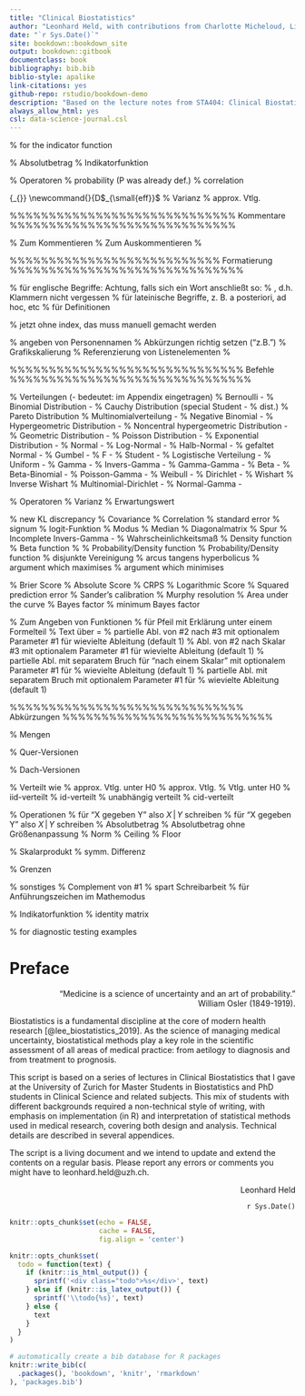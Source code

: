 ```yaml
--- 
title: "Clinical Biostatistics"
author: "Leonhard Held, with contributions from Charlotte Micheloud, Lisa Hofer, Stefanie von Felten, Samuel Pawel"
date: "`r Sys.Date()`"
site: bookdown::bookdown_site
output: bookdown::gitbook
documentclass: book
bibliography: bib.bib  
biblio-style: apalike
link-citations: yes
github-repo: rstudio/bookdown-demo
description: "Based on the lecture notes from STA404: Clinical Biostatistics."
always_allow_html: yes
csl: data-science-journal.csl
---
```


\usepackage[textsize=scriptsize]{todonotes}
\usepackage{geometry}
\usepackage{amsmath}
\usepackage{amssymb}
\usepackage{xifthen}
\usepackage{array}
\usepackage{ifthen}
\usepackage{dsfont} % for the indicator function
\newcommand{\given}{\,\vert\,} 
\def\SE{\mbox{se}}
\def\EF{\mbox{EF}}
\newcommand{\LOA}{\mbox{LoA}}
\newcommand{\LOAlow}{\mbox{LoA}_{\tiny \mbox{low}}}
\newcommand{\LOAup}{\mbox{LoA}_{\tiny \mbox{up}}}
\def\pobs{p_\mathrm{obs}}
\def\pexp{p_\mathrm{exp}}
\newcommand{\abs}[1]{\left\lvert#1\right\rvert} % Absolutbetrag
\newcommand{\Ind}{\mathsf{I}} % Indikatorfunktion

% Operatoren
\renewcommand{\P}{\operatorname{\mathsf{Pr}}} % probability (P was already def.)
\DeclareMathOperator{\Cor}{Cor} % correlation


\newcommand{\partials}[3][]{
  {\frac{d\,#2}{d\,#3}}
} 

\def\PE{\mbox{PE}}
\def\OR{\mbox{OR}}
\def\HR{\mbox{HR}}
\def\RR{\mbox{RR}}
\def\EF{\mbox{EF}}
\def\RV{\mbox{RV}}
\def\RD{\mbox{RD}}
\def\ARR{\mbox{ARR}}
\def\RRR{\mbox{RRR}}
\def\NNT{\mbox{NNT}}
{\widehat{#2}_{\scriptscriptstyle{ML}}}
\newcommand{\Deff}{D$_{\small{eff}}$ % Varianz
\newcommand{\sima}{\mathrel{\overset{a}{\thicksim}}} % approx. Vtlg.


%%%%%%%%%%%%%%%%%%%%%%%%%%%%% Kommentare %%%%%%%%%%%%%%%%%%%%%%%%%%%%%

% Zum Kommentieren
\newcommand{\komm}[1]{%
  \marginpar{\fbox{% mit Rahmen
    \begin{minipage}{1.4cm}  % Für automatischen Zeilenumbruch im Kommentar
      {\footnotesize\bfseries #1}
    \end{minipage}
  }
 }
}


% Zum Auskommentieren
\newcommand{\blanco}[1]{  }
%\usepackage[sumlimits, intlimits, namelimits]{amsmath}

%%%%%%%%%%%%%%%%%%%%%%%%%%% Formatierung %%%%%%%%%%%%%%%%%%%%%%%%%%%%%%

\newcommand{\alert}{}
\newcommand{\gqs}{}

% für englische Begriffe: Achtung, falls sich ein Wort anschließt so:
% \english{engWord}{}, d.h. Klammern nicht vergessen
\newcommand{\english}[1]{\glqq #1\grqq}

% für lateinische Begriffe, z. B. a posteriori, ad hoc, etc
\newcommand{\latin}[1]{\textit{#1}}

% für Definitionen
\newcommand{\define}[1]{\emph{#1}} % jetzt ohne index, das muss manuell gemacht werden

% angeben von Personennamen
\newcommand{\name}[1]{\textsc{#1}}

% Abkürzungen richtig setzen ("z.B.")
\newcommand{\abks}[1]{\mbox{\scriptsize #1}\xdot}
\newcommand{\abk}[1]{\mbox{#1}\xdot}
\DeclareRobustCommand\xdot{\futurelet\token\Xdot}
\def\Xdot{%
  \ifx\token\bgroup.%
  \else\ifx\token\egroup.%
  \else\ifx\token\/.%
  \else\ifx\token\ .%
  \else\ifx\token!.%
  \else\ifx\token,.%
  \else\ifx\token:.%
  \else\ifx\token;.%
  \else\ifx\token?.%
  \else\ifx\token/.%
  \else\ifx\token'.%
  \else\ifx\token).%
  \else\ifx\token-.%
  \else\ifx\token+.%
  \else\ifx\token~.%
  \else\ifx\token.%
  \else.\ %
  \fi\fi\fi\fi\fi\fi\fi\fi\fi\fi\fi\fi\fi\fi\fi\fi%
}

\newcommand{\etc}{\abk{etc}}
\newcommand{\Prof}{\abk{Prof}}
\newcommand{\Dr}{\abk{Dr}}
\newcommand{\vgl}{\abk{vgl}}
\newcommand{\zB}{\abk{z.\,B}}
\newcommand{\bzgl}{\abk{bzgl}}
\newcommand{\bzw}{\abk{bzw}}
\newcommand{\dH}{\abk{d.\,h}}
\newcommand{\ua}{\abk{u.\,a}}
\newcommand{\ca}{\abk{ca}}
\newcommand{\ggf}{\abk{ggf}}
\newcommand{\eg}{\abk{\latin{e.\,g}}}
\newcommand{\ie}{\abk{\latin{i.\,e}}}
\newcommand{\cf}{\abk{\latin{cf}}}

% Grafikskalierung
\newcommand{\graphicSize}[1]{\setkeys{Gin}{width = #1\textwidth, keepaspectratio}}
\newcommand{\fullwidth}{\setkeys{Gin}{width = \textwidth, keepaspectratio}}

\newlength{\halbebreite}
\setlength{\halbebreite}{\textwidth / 2 - 0.5cm}
\newcommand{\halfwidth}{\setkeys{Gin}{width = \halbebreite, keepaspectratio}}

% Referenzierung von Listenelementen
%\newcommand{\subref}[1]{\ref{#1})}

%%%%%%%%%%%%%%%%%%%%%%%%%%%%%% Befehle %%%%%%%%%%%%%%%%%%%%%%%%%%%%%%%

% Verteilungen (- bedeutet: im Appendix eingetragen)
\DeclareMathOperator{\Ber}{B} % Bernoulli -
\DeclareMathOperator{\Bin}{Bin} % Binomial Distribution -
\DeclareMathOperator{\Cauchy}{C} % Cauchy Distribution (special Student -
                                % dist.)
\DeclareMathOperator{\Par}{Par} % Pareto Distribution
\DeclareMathOperator{\Mult}{M} % Multinomialverteilung -
\DeclareMathOperator{\NegBin}{NBin} % Negative Binomial -
\DeclareMathOperator{\HypGeom}{HypGeom} % Hypergeometric Distribution -
\DeclareMathOperator{\NCHypGeom}{NCHypGeom} % Noncentral hypergeometric Distribution -
\DeclareMathOperator{\Geom}{Geom} % Geometric Distribution -
\DeclareMathOperator{\Po}{Po} % Poisson Distribution -
\DeclareMathOperator{\Exp}{Exp} % Exponential Distribution -
\DeclareMathOperator{\Nor}{N} % Normal -
\DeclareMathOperator{\LN}{LN} % Log-Normal -
\DeclareMathOperator{\HN}{HN} % Halb-Normal -
\DeclareMathOperator{\FN}{FN} % gefaltet Normal -
\DeclareMathOperator{\Gumbel}{Gu} % Gumbel -
\DeclareMathOperator{\F}{F} % F -
\DeclareMathOperator{\stud}{t} % Student -
\DeclareMathOperator{\Stud}{\stud}
\DeclareMathOperator{\Log}{Log} % Logistische Verteilung -
\DeclareMathOperator{\Uni}{U} % Uniform -
\DeclareMathOperator{\Ga}{G} % Gamma -
\DeclareMathOperator{\IG}{IG} % Invers-Gamma -
\DeclareMathOperator{\Gg}{Gg} % Gamma-Gamma -
\DeclareMathOperator{\Be}{Be} % Beta -
\DeclareMathOperator{\BeB}{BeB} % Beta-Binomial -
\DeclareMathOperator{\PoG}{PoG} % Poisson-Gamma -
\DeclareMathOperator{\Wb}{Wb} % Weibull -
\DeclareMathOperator{\Dir}{D} % Dirichlet -
\DeclareMathOperator{\Wish}{Wi} % Wishart
\DeclareMathOperator{\InvWish}{IWi} % Inverse Wishart
\DeclareMathOperator{\MultDir}{MD} % Multinomial-Dirichlet -
\DeclareMathOperator{\NoG}{NG} % Normal-Gamma -

% Operatoren
\DeclareMathOperator{\Var}{Var} % Varianz
\DeclareMathOperator{\E}{\mathsf{E}} % Erwartungswert
\newcommand{\KLD}[2]{\mathsf{D}(#1 \parallel{} #2)} % new KL discrepancy
\DeclareMathOperator{\Cov}{Cov} % Covariance
\DeclareMathOperator{\Corr}{Corr} % Correlation
\DeclareMathOperator{\se}{se}   % standard error
\DeclareMathOperator{\sign}{sign} % signum
\DeclareMathOperator{\logit}{logit} % logit-Funktion
\DeclareMathOperator{\Mod}{Mod} % Modus
\DeclareMathOperator{\Med}{Med} % Median
\DeclareMathOperator{\diag}{diag} % Diagonalmatrix
\DeclareMathOperator{\trace}{tr} % Spur
\DeclareMathOperator{\IncIG}{IncIG} % Incomplete Invers-Gamma -
\renewcommand{\P}{\operatorname{\mathsf{Pr}}} % Wahrscheinlichkeitsmaß
\newcommand{\p}{f} % Density function
\newcommand{\B}{\operatorname{{B}}} % Beta function
%\newcommand{\Lik}{\operatorname{\mathsf{L}}} % Probability/Density function
\newcommand{\Lik}{L} % Probability/Density function
\DeclareMathOperator{\dotcup}{\dot{\cup}} % disjunkte Vereinigung
\DeclareMathOperator{\arctanh}{arctanh} % arcus tangens hyperbolicus
\DeclareMathOperator*{\argmax}{arg\,max} % argument which maximises
\DeclareMathOperator*{\argmin}{arg\,min} % argument which minimises

\DeclareMathOperator{\BS}{BS} % Brier Score
\DeclareMathOperator{\AS}{AS} % Absolute Score
\DeclareMathOperator{\CRPS}{CRPS} % CRPS
\DeclareMathOperator{\LS}{LS} % Logarithmic Score
\DeclareMathOperator{\SPE}{SPE} % Squared prediction error
\DeclareMathOperator{\SC}{SC} % Sander's calibration
\DeclareMathOperator{\MR}{MR} % Murphy resolution
\DeclareMathOperator{\AUC}{AUC} % Area under the curve
\DeclareMathOperator{\BF}{BF} % Bayes factor
\DeclareMathOperator{\mBF}{mBF} % minimum Bayes factor



% Zum Angeben von Funktionen
\newcommand{\funktion}[5]{%
	\begin{tabular}[t]{lrcl}
	$#1$~: & $#2$ & $\longrightarrow$ & $#3$\\
	& $#4$ & $\longmapsto$ & $#5$
	\end{tabular}}

% für Pfeil mit Erklärung unter einem Formelteil
\newcommand{\underarrow}[2]{%
 \underset{\begin{subarray}{c} \uparrow\\ #1 \end{subarray}}{#2}%
}

% Text über =
\newcommand{\overequal}[1]{\overset{\text{#1}}{=}}

% partielle Abl. von #2 nach #3 mit optionalem Parameter #1 für wievielte Ableitung (default 1)
\newcommand{\partialv}[3][1]{%
% \ifthenelse{#1 = 1}{\frac{\partial\,#2}{\partial\,#3}}{\frac{\partial^{#1} #2}{\partial\,#3^{#1}}}
\ifthenelse{#1 = 1}{\frac{\partial #2}{\partial #3}}{\frac{\partial^{#1} #2}{\partial #3^{#1}}}
}

% Abl. von #2 nach Skalar #3 mit optionalem Parameter #1 für wievielte Ableitung (default 1)
\newcommand{\partials}[3][1]{%
%% \ifthenelse{#1 = 1}{\frac{d\,#2}{d\,#3}}{\frac{d^{#1} #2}{d\,#3^{#1}}}
\ifthenelse{#1 = 1}{\frac{d #2}{d #3}}{\frac{d^{#1} #2}{d #3^{#1}}}
}

% partielle Abl. mit separatem Bruch für "nach einem Skalar" mit optionalem Parameter #1 für
% wievielte Ableitung (default 1)
\newcommand{\dseps}[2][1]{%
% \ifthenelse{#1 = 1}{\frac{d}{d\,#2}}{\frac{d^{#1}}{d\,#2^{#1}}}
\ifthenelse{#1 = 1}{\frac{d}{d #2}}{\frac{d^{#1}}{d #2^{#1}}}
}

% partielle Abl. mit separatem Bruch mit optionalem Parameter #1 für
% wievielte Ableitung (default 1)
\newcommand{\dsepv}[2][1]{%
% \ifthenelse{#1 = 1}{\frac{\partial\,}{\partial\,#2}}{\frac{\partial^{#1}}{\partial\,#2^{#1}}}
\ifthenelse{#1 = 1}{\frac{\partial}{\partial #2}}{\frac{\partial^{#1}}{\partial #2^{#1}}}
}

%%%%%%%%%%%%%%%%%%%%%%%%%%%%%% Abkürzungen %%%%%%%%%%%%%%%%%%%%%%%%%%%

% Mengen
\newcommand{\mcf}{\mathcal{F}}
\newcommand{\ve}{\varepsilon}
\newcommand{\C}{\mathbb{C}}
\newcommand{\R}{\mathbb{R}}
\newcommand{\Q}{\mathbb{Q}}
\newcommand{\Z}{\mathbb{Z}}
\newcommand{\N}{\mathbb{N}}
\newcommand{\0}{\emptyset}
\newcommand{\Tau}{\mathcal{T}}

% Quer-Versionen
\newcommand{\deltaq}{\bar{\delta}}
\newcommand{\xq}{\bar{x}}
\newcommand{\Xq}{\bar{X}}
\newcommand{\yq}{\bar{y}}
\newcommand{\Yq}{\bar{Y}}
\newcommand{\eq}{\bar{e}}

% Dach-Versionen
\newcommand{\xd}{\hat{x}}
\newcommand{\Xd}{\hat{X}}
\newcommand{\yd}{\hat{y}}
\newcommand{\Yd}{\hat{Y}}
\newcommand{\bd}{{\hat{\beta}}}
\newcommand{\ad}{{\hat{\alpha}}}
\newcommand{\pid}{\hat{\pi}}
\newcommand{\sd}{{\hat{\sigma}}}
\newcommand{\sda}{\hat{\sigma}_{\hat{\alpha}}}
\newcommand{\sdb}{\hat{\sigma}_{\hat{\beta}}}

\newcommand{\ml}[2][1]{% % für Maximum-Likelihood-Schätzer von #1
\ifthenelse{#1 = 1}%
 {\hat{#2}_{\scriptscriptstyle{\text{ML}}}}%
 {\hat{#2}^{#1}_{\scriptscriptstyle{\text{ML}}}}% z.B. für sigmadach^2
}
\newcommand{\map}[2][0]{% % für MAP-Schätzer von #1
\ifthenelse{#1 = 0}%
 {\hat{#2}_{\scriptscriptstyle{\text{MAP}}}}%
 {\hat{#2}_{{\scriptscriptstyle{\text{MAP}}_{#1}}}}% z.B. für sigmadach^2
}
\newcommand{\mpm}[2][0]{% % für MAP-Schätzer von #1
\ifthenelse{#1 = 0}%
 {\hat{#2}_{\scriptscriptstyle{\text{MPM}}}}%
 {\hat{#2}_{{\scriptscriptstyle{\text{MPM}}_{#1}}}}% z.B. für sigmadach^2
}

\newcommand{\myround}[2][1]{\format{#2,nsmall=#1,digits=#1}}

% Verteilt wie
\newcommand{\simah}{\stackrel{a}{\underset{H_0}{\thicksim}}} % approx. Vtlg. unter H0
\newcommand{\sima}{\mathrel{\overset{\text{a}}{\thicksim}}} % approx. Vtlg.
\newcommand{\simh}{\mathrel{\underset{H_0}{\thicksim}}} % Vtlg. unter H0
\newcommand{\simiid}{\mathrel{\overset{\text{iid}}{\thicksim}}} % iid-verteilt
\newcommand{\simid}{\mathrel{\overset{\text{id}}{\thicksim}}} % id-verteilt
\newcommand{\simind}{\mathrel{\overset{\text{ind}}{\thicksim}}} % unabhängig verteilt
\newcommand{\simcid}{\mathrel{\overset{\text{cid}}{\thicksim}}} % cid-verteilt

% Operationen
\newcommand{\given}{\,\vert\,} % für "X gegeben Y" also $X\given Y$ schreiben
\newcommand{\semicolon}{\,;\,} % für "X gegeben Y" also $X\given Y$ schreiben
\newcommand{\s}{\setminus}
\newcommand{\entspricht}{\mathrel{\widehat{=}}}
\newcommand{\abs}[1]{\left\lvert#1\right\rvert} % Absolutbetrag
\newcommand{\absmall}[1]{\lvert#1\rvert} % Absolutbetrag ohne Größenanpassung
\newcommand{\norm}[1]{\left\lVert#1\right\rVert} % Norm
\newcommand{\ceil}[1]{\left\lceil#1\right\rceil} % Ceiling
\newcommand{\floor}[1]{\left\lfloor#1\right\rfloor} % Floor
\newcommand{\sprod}[1]{\left\langle#1\right\rangle} % Skalarprodukt
\newcommand{\sdiff}{\bigtriangleup} % symm. Differenz

% Grenzen
\newcommand{\cupg}{\bigcup\limits}
\newcommand{\capg}{\bigcap\limits}

% sonstiges
\newcommand{\com}[1]{\left(#1\right)^c} % Complement von #1
\newcommand{\upvp}{\upvarphi}
\newcommand{\vpnorm}{\upvp}
\newcommand{\vp}{\phi}
\newcommand{\vt}{\vartheta}
\newcommand{\midt}[1]{\quad\text{#1}\quad} % spart Schreibarbeit
\newcommand{\glqm}{\text{``}} % für Anführungszeichen im Mathemodus
\newcommand{\grqm}{\text{''}}
\newcommand{\Ind}[2]{\mathsf{I}_{#2}(#1)} % Indikatorfunktion
\newcommand{\IdMat}{\boldsymbol{\mathrm{I}}} % identity matrix

% for diagnostic testing examples
\newcommand{\Dp}{\mbox{$D+$}}
\newcommand{\Dm}{\mbox{$D-$}}
\newcommand{\Tp}{\mbox{$T+$}}
\newcommand{\Tm}{\mbox{$T-$}}

# Preface {-}

<div style="text-align: right;">
"Medicine is a science of uncertainty and an art of probability." <br>
William Osler (1849-1919).
</div>

Biostatistics is a fundamental discipline at the core of modern health
research [@lee_biostatistics_2019]. As the science of
managing medical uncertainty, biostatistical methods play a key
role in the scientific assessment of all areas of medical
practice: from aetilogy to diagnosis and from treatment to prognosis. 

This script is based on a series of lectures in Clinical Biostatistics
that I gave at the University of Zurich for Master Students in
Biostatistics and PhD students in Clinical Science and related
subjects. This mix of students with different backgrounds required a
non-technical style of writing, with emphasis on implementation (in R)
and interpretation of statistical methods used in medical research,
covering both design and analysis.  Technical details are described in
several appendices. 

The script is a living document and we intend to update and extend
the contents on a regular basis. Please report any errors or comments
you might have to leonhard.held@uzh.ch. 



<div style="text-align: right;">
  Leonhard Held
  
  `r Sys.Date()`
</div>











```r
knitr::opts_chunk$set(echo = FALSE,
                      cache = FALSE, 
                      fig.align = 'center')

knitr::opts_chunk$set(
  todo = function(text) {
    if (knitr::is_html_output()) {
      sprintf('<div class="todo">%s</div>', text)
    } else if (knitr::is_latex_output()) {
      sprintf('\\todo{%s}', text)
    } else {
      text
    }
  }
)
```


```r
# automatically create a bib database for R packages
knitr::write_bib(c(
  .packages(), 'bookdown', 'knitr', 'rmarkdown'
), 'packages.bib')
```
